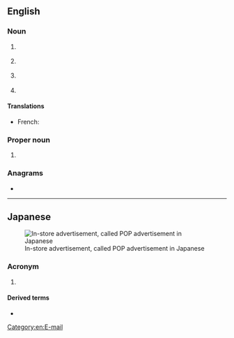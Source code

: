 {{also|pop|Pop|pöp}}
==English==

===Noun===
{{en-noun}}

# {{lb|en|telecommunications}} {{acronym of|[[point]] of [[presence]]|lang=en}}
# {{lb|en|trade}} {{acronym of|{{w|Point of Purchase}}|lang=en}}
# {{lb|en|weather}} {{acronym of|[[probability]] of [[precipitation]]|lang=en}}
# {{lb|en|television}} {{acronym of|[[picture]] [[outside of]] [[picture]]|lang=en}}

====Translations====
{{trans-top|probability of precipitation}}
* French: {{t|fr|PDP|f}}
{{trans-mid}}
{{trans-bottom}}

===Proper noun===
{{en-proper-noun}}

# {{lb|en|Internet}} {{acronym of|{{w|Post Office Protocol}}|lang=en}}

===Anagrams===
* {{anagrams|en|a=opp|OPP|Opp|PPO|opp|opp.}}

[[Category:en:E-mail]]

----

==Japanese==
[[File:セット値引き.jpg|thumbnail|In-store advertisement, called POP advertisement in Japanese]]

===Acronym===
{{rfc-header|Acronym}}
{{ja-pos|ポップ|acronym}}

# {{lb|ja|trade}} {{acronym of|lang=ja|{{w|lang=ja|POP広告|Point of Purchase}}||in-store advertisement}}

====Derived terms====
* {{ja-l|POP広告|ポップこうこく|poppu kōkoku}}